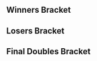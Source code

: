 {{DISPLAYTITLE:Kickstart 13: Doubles Bracket}}
{{tabs static
|name1=Overview
|link1=Kickstart/13
|name2=Singles Bracket
|link2=Kickstart/13/Singles Bracket
|name3=Doubles Bracket
|link3=Kickstart/13/Doubles Bracket
|This=3
}}
==Winners Bracket==
{{64DEDoublesWBracketA
|column-width=150
<!-- ROUND 1 -->
|r1m1t1p1=Hungrybox |r1m1t1p1flag=us
|r1m1t1p2=Crunch |r1m1t1p2flag=us |r1m1t1score={{win}}
|r1m1t2p1=Bye |r1m1t2p1flag=
|r1m1t2p2=Bye |r1m1t2p2flag= |r1m1t2score=
|r1m1win=1

|r1m2t1p1=skrull |r1m2t1p1flag=gb
|r1m2t1p2=Airfire |r1m2t1p2flag=gb |r1m2t1score=0
|r1m2t2p1=Ali |r1m2t2p1flag=gb
|r1m2t2p2=DiabolicalSloth |r1m2t2p2flag=gb |r1m2t2score=2
|r1m2win=2

|r1m3t1p1=UnHaven |r1m3t1p1flag=gb
|r1m3t1p2=Edgeville |r1m3t1p2flag=gb |r1m3t1score={{win}}
|r1m3t2p1=Bye |r1m3t2p1flag=
|r1m3t2p2=Bye |r1m3t2p2flag= |r1m3t2score=
|r1m3win=1

|r1m4t1p1=CptNebula |r1m4t1p1flag=gb
|r1m4t1p2=Mordo |r1m4t1p2flag=gb |r1m4t1score={{win}}
|r1m4t2p1=Bye |r1m4t2p1flag=
|r1m4t2p2=Bye |r1m4t2p2flag= |r1m4t2score=
|r1m4win=1

|r1m5t1p1=Alpha Dash |r1m5t1p1flag=gb
|r1m5t1p2=Ryan S |r1m5t1p2flag=gb |r1m5t1score={{win}}
|r1m5t2p1=Bye |r1m5t2p1flag=
|r1m5t2p2=Bye |r1m5t2p2flag= |r1m5t2score=
|r1m5win=1

|r1m6t1p1=Omega |r1m6t1p1flag=gb
|r1m6t1p2=Glaikit |r1m6t1p2flag=gb |r1m6t1score=0
|r1m6t2p1=Lultam |r1m6t2p1flag=ie
|r1m6t2p2=Herrok |r1m6t2p2flag=ie |r1m6t2score=2
|r1m6win=2

|r1m7t1p1=Frenzy |r1m7t1p1flag=gb
|r1m7t1p2=Willz |r1m7t1p2flag=gb |r1m7t1score={{win}}
|r1m7t2p1=Bye |r1m7t2p1flag=
|r1m7t2p2=Bye |r1m7t2p2flag= |r1m7t2score=
|r1m7win=1

|r1m8t1p1=SHIP |r1m8t1p1flag=gb
|r1m8t1p2=Biss |r1m8t1p2flag=gb |r1m8t1score=2
|r1m8t2p1=xychojack |r1m8t2p1flag=gb
|r1m8t2p2=Bengay |r1m8t2p2flag=us |r1m8t2score=0
|r1m8win=1

|r1m9t1p1=$tijn |r1m9t1p1flag=nl
|r1m9t1p2=BrTarolg |r1m9t1p2flag=gb |r1m9t1score={{win}}
|r1m9t2p1=Bye |r1m9t2p1flag=
|r1m9t2p2=Bye |r1m9t2p2flag= |r1m9t2score=
|r1m9win=1

|r1m10t1p1=YellooW |r1m10t1p1flag=gb
|r1m10t1p2=Loto |r1m10t1p2flag=gb |r1m10t1score=1
|r1m10t2p1=WadaWada |r1m10t2p1flag=gb
|r1m10t2p2=Kaspa |r1m10t2p2flag=gb |r1m10t2score=2
|r1m10win=2

|r1m11t1p1=Xardov |r1m11t1p1flag=es
|r1m11t1p2=BGT! |r1m11t1p2flag=us |r1m11t1score={{win}}
|r1m11t2p1=Bye |r1m11t2p1flag=
|r1m11t2p2=Bye |r1m11t2p2flag= |r1m11t2score=
|r1m11win=1

|r1m12t1p1=Kipkosky |r1m12t1p1flag=gb
|r1m12t1p2=Batch |r1m12t1p2flag=gb |r1m12t1score={{win}}
|r1m12t2p1=Bye |r1m12t2p1flag=
|r1m12t2p2=Bye |r1m12t2p2flag= |r1m12t2score=
|r1m12win=1

|r1m13t1p1=beLia |r1m13t1p1flag=fr
|r1m13t1p2=Deathgazer |r1m13t1p2flag=gb |r1m13t1score={{win}}
|r1m13t2p1=Bye |r1m13t2p1flag=
|r1m13t2p2=Bye |r1m13t2p2flag= |r1m13t2score=
|r1m13win=1

|r1m14t1p1=Kieran |r1m14t1p1flag=gb
|r1m14t1p2=Mr P |r1m14t1p2flag= |r1m14t1score=2
|r1m14t2p1=Shark |r1m14t2p1flag=gb
|r1m14t2p2=SporK |r1m14t2p2flag=gb |r1m14t2score=0
|r1m14win=1

|r1m15t1p1=Craft |r1m15t1p1flag=gb
|r1m15t1p2=Way |r1m15t1p2flag=gb |r1m15t1score={{win}}
|r1m15t2p1=Bye |r1m15t2p1flag=
|r1m15t2p2=Bye |r1m15t2p2flag= |r1m15t2score=
|r1m15win=1

|r1m16t1p1=BapMoney |r1m16t1p1flag=gb
|r1m16t1p2=Cong |r1m16t1p2flag=gb |r1m16t1score=2
|r1m16t2p1=Chelly |r1m16t2p1flag=gb
|r1m16t2p2=B34N |r1m16t2p2flag=us |r1m16t2score=0
|r1m16win=1

|r1m17t1p1=R23 |r1m17t1p1flag=gb
|r1m17t1p2=Vanity Angel |r1m17t1p2flag=gb |r1m17t1score={{win}}
|r1m17t2p1=Bye |r1m17t2p1flag=
|r1m17t2p2=Bye |r1m17t2p2flag= |r1m17t2score=
|r1m17win=1

|r1m18t1p1=2K12 |r1m18t1p1flag=gb
|r1m18t1p2=Design out of Shield |r1m18t1p2flag=gb |r1m18t1score=0
|r1m18t2p1=Amitwin |r1m18t2p1flag=gb
|r1m18t2p2=Chaindog777 |r1m18t2p2flag=gb |r1m18t2score=2
|r1m18win=2

|r1m19t1p1=Jett Star |r1m19t1p1flag=gb
|r1m19t1p2=Diabound |r1m19t1p2flag=gb |r1m19t1score={{win}}
|r1m19t2p1=Bye |r1m19t2p1flag=
|r1m19t2p2=Bye |r1m19t2p2flag= |r1m19t2score=
|r1m19win=1

|r1m20t1p1=Setchi |r1m20t1p1flag=gb
|r1m20t1p2=Liberz |r1m20t1p2flag=gb |r1m20t1score={{win}}
|r1m20t2p1=Bye |r1m20t2p1flag=
|r1m20t2p2=Bye |r1m20t2p2flag= |r1m20t2score=
|r1m20win=1

|r1m21t1p1=Phade |r1m21t1p1flag=gb
|r1m21t1p2=Maskless |r1m21t1p2flag=gb |r1m21t1score={{win}}
|r1m21t2p1=Bye |r1m21t2p1flag=
|r1m21t2p2=Bye |r1m21t2p2flag= |r1m21t2score=
|r1m21win=1

|r1m22t1p1=Karhu |r1m22t1p1flag=gb
|r1m22t1p2=PatSheezy |r1m22t1p2flag=gb |r1m22t1score=2
|r1m22t2p1=Kami |r1m22t2p1flag=gb
|r1m22t2p2=Guile |r1m22t2p2flag=gb |r1m22t2score=0
|r1m22win=1

|r1m23t1p1=23 |r1m23t1p1flag=gb
|r1m23t1p2=JMG |r1m23t1p2flag=gb |r1m23t1score={{win}}
|r1m23t2p1=Bye |r1m23t2p1flag=
|r1m23t2p2=Bye |r1m23t2p2flag= |r1m23t2score=
|r1m23win=1

|r1m24t1p1=Munx |r1m24t1p1flag=gb
|r1m24t1p2=Lalzu |r1m24t1p2flag=gb |r1m24t1score=2
|r1m24t2p1=Deku_Don |r1m24t2p1flag=gb
|r1m24t2p2=TruthTeller12 |r1m24t2p2flag=gb |r1m24t2score=0
|r1m24win=1

|r1m25t1p1=TimeMuffinPhD |r1m25t1p1flag=gb
|r1m25t1p2=MINT |r1m25t1p2flag=gb |r1m25t1score={{win}}
|r1m25t2p1=Bye |r1m25t2p1flag=
|r1m25t2p2=Bye |r1m25t2p2flag= |r1m25t2score=
|r1m25win=1

|r1m26t1p1=Cogh |r1m26t1p1flag=gb
|r1m26t1p2=Weaboowarrior |r1m26t1p2flag=gb |r1m26t1score=0
|r1m26t2p1=Droblexero |r1m26t2p1flag=gb
|r1m26t2p2=Sgt. Snuggles |r1m26t2p2flag=gb |r1m26t2score=2
|r1m26win=2

|r1m27t1p1=Reb |r1m27t1p1flag=gb
|r1m27t1p2=Okameed |r1m27t1p2flag=gb |r1m27t1score={{win}}
|r1m27t2p1=Bye |r1m27t2p1flag=
|r1m27t2p2=Bye |r1m27t2p2flag= |r1m27t2score=
|r1m27win=1

|r1m28t1p1=Leaf |r1m28t1p1flag=gb
|r1m28t1p2=Bungle |r1m28t1p2flag=gb |r1m28t1score={{win}}
|r1m28t2p1=Bye |r1m28t2p1flag=
|r1m28t2p2=Bye |r1m28t2p2flag= |r1m28t2score=
|r1m28win=1

|r1m29t1p1=CaptainJack |r1m29t1p1flag=jp
|r1m29t1p2=MISTRRLOVE |r1m29t1p2flag=de |r1m29t1score={{win}}
|r1m29t2p1=Bye |r1m29t2p1flag=
|r1m29t2p2=Bye |r1m29t2p2flag= |r1m29t2score=
|r1m29win=1

|r1m30t1p1=Schwifty |r1m30t1p1flag=gb
|r1m30t1p2=Scooty Booty Man |r1m30t1p2flag=gb |r1m30t1score=2
|r1m30t2p1=Swish |r1m30t2p1flag=gb
|r1m30t2p2=Judacris |r1m30t2p2flag=gb |r1m30t2score=0
|r1m30win=1

|r1m31t1p1=X1 |r1m31t1p1flag=gb
|r1m31t1p2=JoMo |r1m31t1p2flag=gb |r1m31t1score={{win}}
|r1m31t2p1=Bye |r1m31t2p1flag=
|r1m31t2p2=Bye |r1m31t2p2flag= |r1m31t2score=
|r1m31win=1

|r1m32t1p1=Wellsanin |r1m32t1p1flag=gb
|r1m32t1p2=ModestMajor |r1m32t1p2flag=gb |r1m32t1score=2
|r1m32t2p1=BanBang |r1m32t2p1flag=gb
|r1m32t2p2=Molten |r1m32t2p2flag=gb |r1m32t2score=0
|r1m32win=1

<!-- ROUND 2 -->
|r2m1t1p1=Hungrybox |r2m1t1p1flag=us
|r2m1t1p2=Crunch |r2m1t1p2flag=us |r2m1t1score=2
|r2m1t2p1=Ali |r2m1t2p1flag=gb
|r2m1t2p2=DiabolicalSloth |r2m1t2p2flag=gb |r2m1t2score=1
|r2m1win=1

|r2m2t1p1=UnHaven |r2m2t1p1flag=gb
|r2m2t1p2=Edgeville |r2m2t1p2flag=gb |r2m2t1score=1
|r2m2t2p1=CptNebula |r2m2t2p1flag=gb
|r2m2t2p2=Mordo |r2m2t2p2flag=gb |r2m2t2score=2
|r2m2win=2

|r2m3t1p1=Alpha Dash |r2m3t1p1flag=gb
|r2m3t1p2=Ryan S |r2m3t1p2flag=gb |r2m3t1score=2
|r2m3t2p1=Lultam |r2m3t2p1flag=ie
|r2m3t2p2=Herrok |r2m3t2p2flag=ie |r2m3t2score=0
|r2m3win=1

|r2m4t1p1=Frenzy |r2m4t1p1flag=gb
|r2m4t1p2=Willz |r2m4t1p2flag=gb |r2m4t1score=DQ
|r2m4t2p1=SHIP |r2m4t2p1flag=gb
|r2m4t2p2=Biss |r2m4t2p2flag=gb |r2m4t2score={{win}}
|r2m4win=2

|r2m5t1p1=$tijn |r2m5t1p1flag=nl
|r2m5t1p2=BrTarolg |r2m5t1p2flag=gb |r2m5t1score={{win}}
|r2m5t2p1=WadaWada |r2m5t2p1flag=gb
|r2m5t2p2=Kaspa |r2m5t2p2flag=gb |r2m5t2score=DQ
|r2m5win=1

|r2m6t1p1=Xardov |r2m6t1p1flag=es
|r2m6t1p2=BGT! |r2m6t1p2flag=us |r2m6t1score=2
|r2m6t2p1=Kipkosky |r2m6t2p1flag=gb
|r2m6t2p2=Batch |r2m6t2p2flag=gb |r2m6t2score=0
|r2m6win=1

|r2m7t1p1=beLia |r2m7t1p1flag=fr
|r2m7t1p2=Deathgazer |r2m7t1p2flag=gb |r2m7t1score=2
|r2m7t2p1=Kieran |r2m7t2p1flag=gb
|r2m7t2p2=Mr P |r2m7t2p2flag= |r2m7t2score=0
|r2m7win=1

|r2m8t1p1=Craft |r2m8t1p1flag=gb
|r2m8t1p2=Way |r2m8t1p2flag=gb |r2m8t1score=2
|r2m8t2p1=BapMoney |r2m8t2p1flag=gb
|r2m8t2p2=Cong |r2m8t2p2flag=gb |r2m8t2score=0
|r2m8win=1

|r2m9t1p1=R23 |r2m9t1p1flag=gb
|r2m9t1p2=Vanity Angel |r2m9t1p2flag=gb |r2m9t1score=2
|r2m9t2p1=Amitwin |r2m9t2p1flag=gb
|r2m9t2p2=Chaindog777 |r2m9t2p2flag=gb |r2m9t2score=0
|r2m9win=1

|r2m10t1p1=Jett Star |r2m10t1p1flag=gb
|r2m10t1p2=Diabound |r2m10t1p2flag=gb |r2m10t1score=2
|r2m10t2p1=Setchi |r2m10t2p1flag=gb
|r2m10t2p2=Liberz |r2m10t2p2flag=gb |r2m10t2score=0
|r2m10win=1

|r2m11t1p1=Phade |r2m11t1p1flag=gb
|r2m11t1p2=Maskless |r2m11t1p2flag=gb |r2m11t1score=2
|r2m11t2p1=Karhu |r2m11t2p1flag=gb
|r2m11t2p2=PatSheezy |r2m11t2p2flag=gb |r2m11t2score=0
|r2m11win=1

|r2m12t1p1=23 |r2m12t1p1flag=gb
|r2m12t1p2=JMG |r2m12t1p2flag=gb |r2m12t1score=2
|r2m12t2p1=Munx |r2m12t2p1flag=gb
|r2m12t2p2=Lalzu |r2m12t2p2flag=gb |r2m12t2score=0
|r2m12win=1

|r2m13t1p1=TimeMuffinPhD |r2m13t1p1flag=gb
|r2m13t1p2=MINT |r2m13t1p2flag=gb |r2m13t1score=2
|r2m13t2p1=Droblexero |r2m13t2p1flag=gb
|r2m13t2p2=Sgt. Snuggles |r2m13t2p2flag=gb |r2m13t2score=0
|r2m13win=1

|r2m14t1p1=Reb |r2m14t1p1flag=gb
|r2m14t1p2=Okameed |r2m14t1p2flag=gb |r2m14t1score=2
|r2m14t2p1=Leaf |r2m14t2p1flag=gb
|r2m14t2p2=Bungle |r2m14t2p2flag=gb |r2m14t2score=0
|r2m14win=1

|r2m15t1p1=CaptainJack |r2m15t1p1flag=jp
|r2m15t1p2=MISTRRLOVE |r2m15t1p2flag=de |r2m15t1score=2
|r2m15t2p1=Schwifty |r2m15t2p1flag=gb
|r2m15t2p2=Scooty Booty Man |r2m15t2p2flag=gb |r2m15t2score=0
|r2m15win=1

|r2m16t1p1=X1 |r2m16t1p1flag=gb
|r2m16t1p2=JoMo |r2m16t1p2flag=gb |r2m16t1score=2
|r2m16t2p1=Wellsanin |r2m16t2p1flag=gb
|r2m16t2p2=ModestMajor |r2m16t2p2flag=gb |r2m16t2score=1
|r2m16win=1

<!-- ROUND 3 -->
|r3m1t1p1=Hungrybox |r3m1t1p1flag=us
|r3m1t1p2=Crunch |r3m1t1p2flag=us |r3m1t1score=2
|r3m1t2p1=CptNebula |r3m1t2p1flag=gb
|r3m1t2p2=Mordo |r3m1t2p2flag=gb |r3m1t2score=1
|r3m1win=1

|r3m2t1p1=Alpha Dash |r3m2t1p1flag=gb
|r3m2t1p2=Ryan S |r3m2t1p2flag=gb |r3m2t1score=2
|r3m2t2p1=SHIP |r3m2t2p1flag=gb
|r3m2t2p2=Biss |r3m2t2p2flag=gb |r3m2t2score=0
|r3m2win=1


|r3m3t1p1=$tijn |r3m3t1p1flag=nl
|r3m3t1p2=BrTarolg |r3m3t1p2flag=gb |r3m3t1score=2
|r3m3t2p1=Xardov |r3m3t2p1flag=es
|r3m3t2p2=BGT! |r3m3t2p2flag=us |r3m3t2score=0
|r3m3win=1

|r3m4t1p1=beLia |r3m4t1p1flag=fr
|r3m4t1p2=Deathgazer |r3m4t1p2flag=gb |r3m4t1score=0
|r3m4t2p1=Craft |r3m4t2p1flag=gb
|r3m4t2p2=Way |r3m4t2p2flag=gb |r3m4t2score=2
|r3m4win=2

|r3m5t1p1=R23 |r3m5t1p1flag=gb
|r3m5t1p2=Vanity Angel |r3m5t1p2flag=gb |r3m5t1score=2
|r3m5t2p1=Jett Star |r3m5t2p1flag=gb
|r3m5t2p2=Diabound |r3m5t2p2flag=gb |r3m5t2score=0
|r3m5win=1

|r3m6t1p1=Phade |r3m6t1p1flag=gb
|r3m6t1p2=Maskless |r3m6t1p2flag=gb |r3m6t1score=1
|r3m6t2p1=23 |r3m6t2p1flag=gb
|r3m6t2p2=JMG |r3m6t2p2flag=gb |r3m6t2score=2
|r3m6win=2

|r3m7t1p1=TimeMuffinPhD |r3m7t1p1flag=gb
|r3m7t1p2=MINT |r3m7t1p2flag=gb |r3m7t1score=2
|r3m7t2p1=Reb |r3m7t2p1flag=gb
|r3m7t2p2=Okameed |r3m7t2p2flag=gb |r3m7t2score=1
|r3m7win=1

|r3m8t1p1=CaptainJack |r3m8t1p1flag=jp
|r3m8t1p2=MISTRRLOVE |r3m8t1p2flag=de |r3m8t1score=2
|r3m8t2p1=X1 |r3m8t2p1flag=gb
|r3m8t2p2=JoMo |r3m8t2p2flag=gb |r3m8t2score=0
|r3m8win=1

<!-- ROUND 4 -->
|r4m1t1p1=Hungrybox |r4m1t1p1flag=us
|r4m1t1p2=Crunch |r4m1t1p2flag=us |r4m1t1score=0
|r4m1t2p1=Alpha Dash |r4m1t2p1flag=gb
|r4m1t2p2=Ryan S |r4m1t2p2flag=gb |r4m1t2score=2
|r4m1win=2

|r4m2t1p1=$tijn |r4m2t1p1flag=nl
|r4m2t1p2=BrTarolg |r4m2t1p2flag=gb |r4m2t1score=2
|r4m2t2p1=Craft |r4m2t2p1flag=gb
|r4m2t2p2=Way |r4m2t2p2flag=gb |r4m2t2score=0
|r4m2win=1

|r4m3t1p1=R23 |r4m3t1p1flag=gb
|r4m3t1p2=Vanity Angel |r4m3t1p2flag=gb |r4m3t1score=2
|r4m3t2p1=23 |r4m3t2p1flag=gb
|r4m3t2p2=JMG |r4m3t2p2flag=gb |r4m3t2score=0
|r4m3win=1

|r4m4t1p1=TimeMuffinPhD |r4m4t1p1flag=gb
|r4m4t1p2=MINT |r4m4t1p2flag=gb |r4m4t1score=2
|r4m4t2p1=CaptainJack |r4m4t2p1flag=jp
|r4m4t2p2=MISTRRLOVE |r4m4t2p2flag=de |r4m4t2score=0
|r4m4win=1

<!-- ROUND 5 -->
|r5m1t1p1=Alpha Dash |r5m1t1p1flag=gb
|r5m1t1p2=Ryan S |r5m1t1p2flag=gb |r5m1t1score=0
|r5m1t2p1=$tijn |r5m1t2p1flag=nl
|r5m1t2p2=BrTarolg |r5m1t2p2flag=gb |r5m1t2score=3
|r5m1win=2

|r5m2t1p1=R23 |r5m2t1p1flag=gb
|r5m2t1p2=Vanity Angel |r5m2t1p2flag=gb |r5m2t1score=3
|r5m2t2p1=TimeMuffinPhD |r5m2t2p1flag=gb
|r5m2t2p2=MINT |r5m2t2p2flag=gb |r5m2t2score=1
|r5m2win=1
}}
==Losers Bracket==
{{48DEDoublesLBracketA
|column-width=150
<!-- ROUND 1 -->
|l1m1t1p1=Wellsanin |l1m1t1p1flag=gb
|l1m1t1p2=ModestMajor |l1m1t1p2flag=gb |l1m1t1score=2
|l1m1t2p1=skrull |l1m1t2p1flag=gb
|l1m1t2p2=Airfire |l1m1t2p2flag=gb |l1m1t2score=0
|l1m1win=1

|l1m2t1p1=Schwifty |l1m2t1p1flag=gb
|l1m2t1p2=Scooty Booty Man |l1m2t1p2flag=gb |l1m2t1score={{win}}
|l1m2t2p1=Bye |l1m2t2p1flag=
|l1m2t2p2=Bye |l1m2t2p2flag= |l1m2t2score=
|l1m2win=1

|l1m3t1p1=Leaf |l1m3t1p1flag=gb
|l1m3t1p2=Bungle |l1m3t1p2flag=gb |l1m3t1score=DQ
|l1m3t2p1=Omega |l1m3t2p1flag=gb
|l1m3t2p2=Glaikit |l1m3t2p2flag=gb |l1m3t2score={{win}}
|l1m3win=2

|l1m4t1p1=Droblexero |l1m4t1p1flag=gb
|l1m4t1p2=Sgt. Snuggles |l1m4t1p2flag=gb |l1m4t1score=2
|l1m4t2p1=xychojack |l1m4t2p1flag=gb
|l1m4t2p2=Bengay |l1m4t2p2flag=us |l1m4t2score=0
|l1m4win=1

|l1m5t1p1=Munx |l1m5t1p1flag=gb
|l1m5t1p2=Lalzu |l1m5t1p2flag=gb |l1m5t1score=2
|l1m5t2p1=YellooW |l1m5t2p1flag=gb
|l1m5t2p2=Loto |l1m5t2p2flag=gb |l1m5t2score=0
|l1m5win=1

|l1m6t1p1=Karhu |l1m6t1p1flag=gb
|l1m6t1p2=PatSheezy |l1m6t1p2flag=gb |l1m6t1score={{win}}
|l1m6t2p1=Bye |l1m6t2p1flag=
|l1m6t2p2=Bye |l1m6t2p2flag= |l1m6t2score=
|l1m6win=1

|l1m7t1p1=Setchi |l1m7t1p1flag=gb
|l1m7t1p2=Liberz |l1m7t1p2flag=gb |l1m7t1score=2
|l1m7t2p1=Shark |l1m7t2p1flag=gb
|l1m7t2p2=SporK |l1m7t2p2flag=gb |l1m7t2score=0
|l1m7win=1

|l1m8t1p1=Amitwin |l1m8t1p1flag=gb
|l1m8t1p2=Chaindog777 |l1m8t1p2flag=gb |l1m8t1score=2
|l1m8t2p1=Chelly |l1m8t2p1flag=gb
|l1m8t2p2=B34N |l1m8t2p2flag=us |l1m8t2score=0
|l1m8win=1

|l1m9t1p1=BapMoney |l1m9t1p1flag=gb
|l1m9t1p2=Cong |l1m9t1p2flag=gb |l1m9t1score=2
|l1m9t2p1=2K12 |l1m9t2p1flag=gb
|l1m9t2p2=Design out of Shield |l1m9t2p2flag=gb |l1m9t2score=0
|l1m9win=1

|l1m10t1p1=Kieran |l1m10t1p1flag=gb
|l1m10t1p2=Mr P |l1m10t1p2flag= |l1m10t1score={{win}}
|l1m10t2p1=Bye |l1m10t2p1flag=
|l1m10t2p2=Bye |l1m10t2p2flag= |l1m10t2score=
|l1m10win=1

|l1m11t1p1=Kipkosky |l1m11t1p1flag=gb
|l1m11t1p2=Batch |l1m11t1p2flag=gb |l1m11t1score=2
|l1m11t2p1=Kami |l1m11t2p1flag=gb
|l1m11t2p2=Guile |l1m11t2p2flag=gb |l1m11t2score=0
|l1m11win=1

|l1m12t1p1=WadaWada |l1m12t1p1flag=gb
|l1m12t1p2=Kaspa |l1m12t1p2flag=gb |l1m12t1score=0
|l1m12t2p1=Deku_Don |l1m12t2p1flag=gb
|l1m12t2p2=TruthTeller12 |l1m12t2p2flag=gb |l1m12t2score=2
|l1m12win=2

|l1m13t1p1=Frenzy |l1m13t1p1flag=gb
|l1m13t1p2=Willz |l1m13t1p2flag=gb |l1m13t1score=2
|l1m13t2p1=Cogh |l1m13t2p1flag=gb
|l1m13t2p2=Weaboowarrior |l1m13t2p2flag=gb |l1m13t2score=0
|l1m13win=1

|l1m14t1p1=Lultam |l1m14t1p1flag=ie
|l1m14t1p2=Herrok |l1m14t1p2flag=ie |l1m14t1score={{win}}
|l1m14t2p1=Bye |l1m14t2p1flag=
|l1m14t2p2=Bye |l1m14t2p2flag= |l1m14t2score=
|l1m14win=1

|l1m15t1p1=UnHaven |l1m15t1p1flag=gb
|l1m15t1p2=Edgeville |l1m15t1p2flag=gb |l1m15t1score=2
|l1m15t2p1=Swish |l1m15t2p1flag=gb
|l1m15t2p2=Judacris |l1m15t2p2flag=gb |l1m15t2score=0
|l1m15win=1

|l1m16t1p1=Ali |l1m16t1p1flag=gb
|l1m16t1p2=DiabolicalSloth |l1m16t1p2flag=gb |l1m16t1score=2
|l1m16t2p1=BanBang |l1m16t2p1flag=gb
|l1m16t2p2=Molten |l1m16t2p2flag=gb |l1m16t2score=1
|l1m16win=1

<!-- ROUND 2 -->
|l2m1t1p1=Wellsanin |l2m1t1p1flag=gb
|l2m1t1p2=ModestMajor |l2m1t1p2flag=gb |l2m1t1score=0
|l2m1t2p1=Schwifty |l2m1t2p1flag=gb
|l2m1t2p2=Scooty Booty Man |l2m1t2p2flag=gb |l2m1t2score=2
|l2m1win=2

|l2m2t1p1=Omega |l2m2t1p1flag=gb
|l2m2t1p2=Glaikit |l2m2t1p2flag=gb |l2m2t1score=1
|l2m2t2p1=Droblexero |l2m2t2p1flag=gb
|l2m2t2p2=Sgt. Snuggles |l2m2t2p2flag=gb |l2m2t2score=2
|l2m2win=2

|l2m3t1p1=Munx |l2m3t1p1flag=gb
|l2m3t1p2=Lalzu |l2m3t1p2flag=gb |l2m3t1score=1
|l2m3t2p1=Karhu |l2m3t2p1flag=gb
|l2m3t2p2=PatSheezy |l2m3t2p2flag=gb |l2m3t2score=2
|l2m3win=2

|l2m4t1p1=Setchi |l2m4t1p1flag=gb
|l2m4t1p2=Liberz |l2m4t1p2flag=gb |l2m4t1score=2
|l2m4t2p1=Amitwin |l2m4t2p1flag=gb
|l2m4t2p2=Chaindog777 |l2m4t2p2flag=gb |l2m4t2score=1
|l2m4win=1

|l2m5t1p1=BapMoney |l2m5t1p1flag=gb
|l2m5t1p2=Cong |l2m5t1p2flag=gb |l2m5t1score=2
|l2m5t2p1=Kieran |l2m5t2p1flag=gb
|l2m5t2p2=Mr P |l2m5t2p2flag= |l2m5t2score=1
|l2m5win=1

|l2m6t1p1=Kipkosky |l2m6t1p1flag=gb
|l2m6t1p2=Batch |l2m6t1p2flag=gb |l2m6t1score=2
|l2m6t2p1=Deku_Don |l2m6t2p1flag=gb
|l2m6t2p2=TruthTeller12 |l2m6t2p2flag=gb |l2m6t2score=0
|l2m6win=1

|l2m7t1p1=Frenzy |l2m7t1p1flag=gb
|l2m7t1p2=Willz |l2m7t1p2flag=gb |l2m7t1score=2
|l2m7t2p1=Lultam |l2m7t2p1flag=ie
|l2m7t2p2=Herrok |l2m7t2p2flag=ie |l2m7t2score=0
|l2m7win=1

|l2m8t1p1=UnHaven |l2m8t1p1flag=gb
|l2m8t1p2=Edgeville |l2m8t1p2flag=gb |l2m8t1score=2
|l2m8t2p1=Ali |l2m8t2p1flag=gb
|l2m8t2p2=DiabolicalSloth |l2m8t2p2flag=gb |l2m8t2score=1
|l2m8win=1

<!-- ROUND 3 -->
|l3m1t1p1=beLia |l3m1t1p1flag=fr
|l3m1t1p2=Deathgazer |l3m1t1p2flag=gb |l3m1t1score=2
|l3m1t2p1=Schwifty |l3m1t2p1flag=gb
|l3m1t2p2=Scooty Booty Man |l3m1t2p2flag=gb |l3m1t2score=0
|l3m1win=1

|l3m2t1p1=Xardov |l3m2t1p1flag=es
|l3m2t1p2=BGT! |l3m2t1p2flag=us |l3m2t1score=2
|l3m2t2p1=Droblexero |l3m2t2p1flag=gb
|l3m2t2p2=Sgt. Snuggles |l3m2t2p2flag=gb |l3m2t2score=0
|l3m2win=1

|l3m3t1p1=SHIP |l3m3t1p1flag=gb
|l3m3t1p2=Biss |l3m3t1p2flag=gb |l3m3t1score=2
|l3m3t2p1=Karhu |l3m3t2p1flag=gb
|l3m3t2p2=PatSheezy |l3m3t2p2flag=gb |l3m3t2score=0
|l3m3win=1

|l3m4t1p1=CptNebula |l3m4t1p1flag=gb
|l3m4t1p2=Mordo |l3m4t1p2flag=gb |l3m4t1score=2
|l3m4t2p1=Setchi |l3m4t2p1flag=gb
|l3m4t2p2=Liberz |l3m4t2p2flag=gb |l3m4t2score=1
|l3m4win=1

|l3m5t1p1=X1 |l3m5t1p1flag=gb
|l3m5t1p2=JoMo |l3m5t1p2flag=gb |l3m5t1score=2
|l3m5t2p1=BapMoney |l3m5t2p1flag=gb
|l3m5t2p2=Cong |l3m5t2p2flag=gb |l3m5t2score=0
|l3m5win=1

|l3m6t1p1=Reb |l3m6t1p1flag=gb
|l3m6t1p2=Okameed |l3m6t1p2flag=gb |l3m6t1score=2
|l3m6t2p1=Kipkosky |l3m6t2p1flag=gb
|l3m6t2p2=Batch |l3m6t2p2flag=gb |l3m6t2score=1
|l3m6win=1

|l3m7t1p1=Phade |l3m7t1p1flag=gb
|l3m7t1p2=Maskless |l3m7t1p2flag=gb |l3m7t1score=2
|l3m7t2p1=Frenzy |l3m7t2p1flag=gb
|l3m7t2p2=Willz |l3m7t2p2flag=gb |l3m7t2score=1
|l3m7win=1

|l3m8t1p1=Jett Star |l3m8t1p1flag=gb
|l3m8t1p2=Diabound |l3m8t1p2flag=gb |l3m8t1score=0
|l3m8t2p1=UnHaven |l3m8t2p1flag=gb
|l3m8t2p2=Edgeville |l3m8t2p2flag=gb |l3m8t2score=2
|l3m8win=2

<!-- ROUND 4 -->
|l4m1t1p1=beLia |l4m1t1p1flag=fr
|l4m1t1p2=Deathgazer |l4m1t1p2flag=gb |l4m1t1score=2
|l4m1t2p1=Xardov |l4m1t2p1flag=es
|l4m1t2p2=BGT! |l4m1t2p2flag=us |l4m1t2score=0
|l4m1win=1

|l4m2t1p1=SHIP |l4m2t1p1flag=gb
|l4m2t1p2=Biss |l4m2t1p2flag=gb |l4m2t1score=1
|l4m2t2p1=CptNebula |l4m2t2p1flag=gb
|l4m2t2p2=Mordo |l4m2t2p2flag=gb |l4m2t2score=2
|l4m2win=2

|l4m3t1p1=X1 |l4m3t1p1flag=gb
|l4m3t1p2=JoMo |l4m3t1p2flag=gb |l4m3t1score=2
|l4m3t2p1=Reb |l4m3t2p1flag=gb
|l4m3t2p2=Okameed |l4m3t2p2flag=gb |l4m3t2score=0
|l4m3win=1

|l4m4t1p1=Phade |l4m4t1p1flag=gb
|l4m4t1p2=Maskless |l4m4t1p2flag=gb |l4m4t1score=2
|l4m4t2p1=UnHaven |l4m4t2p1flag=gb
|l4m4t2p2=Edgeville |l4m4t2p2flag=gb |l4m4t2score=0
|l4m4win=1

<!-- ROUND 5 -->
|l5m1t1p1=23 |l5m1t1p1flag=gb
|l5m1t1p2=JMG |l5m1t1p2flag=gb |l5m1t1score=2
|l5m1t2p1=beLia |l5m1t2p1flag=fr
|l5m1t2p2=Deathgazer |l5m1t2p2flag=gb |l5m1t2score=0
|l5m1win=1

|l5m2t1p1=CaptainJack |l5m2t1p1flag=jp
|l5m2t1p2=MISTRRLOVE |l5m2t1p2flag=de |l5m2t1score=2
|l5m2t2p1=CptNebula |l5m2t2p1flag=gb
|l5m2t2p2=Mordo |l5m2t2p2flag=gb |l5m2t2score=0
|l5m2win=1

|l5m3t1p1=Hungrybox |l5m3t1p1flag=us
|l5m3t1p2=Crunch |l5m3t1p2flag=us |l5m3t1score=2
|l5m3t2p1=X1 |l5m3t2p1flag=gb
|l5m3t2p2=JoMo |l5m3t2p2flag=gb |l5m3t2score=0
|l5m3win=1

|l5m4t1p1=Craft |l5m4t1p1flag=gb
|l5m4t1p2=Way |l5m4t1p2flag=gb |l5m4t1score=2
|l5m4t2p1=Phade |l5m4t2p1flag=gb
|l5m4t2p2=Maskless |l5m4t2p2flag=gb |l5m4t2score=0
|l5m4win=1

<!-- ROUND 6 -->
|l6m1t1p1=23 |l6m1t1p1flag=gb
|l6m1t1p2=JMG |l6m1t1p2flag=gb |l6m1t1score=1
|l6m1t2p1=CaptainJack |l6m1t2p1flag=jp
|l6m1t2p2=MISTRRLOVE |l6m1t2p2flag=de |l6m1t2score=2
|l6m1win=2

|l6m2t1p1=Hungrybox |l6m2t1p1flag=us
|l6m2t1p2=Crunch |l6m2t1p2flag=us |l6m2t1score=2
|l6m2t2p1=Craft |l6m2t2p1flag=gb
|l6m2t2p2=Way |l6m2t2p2flag=gb |l6m2t2score=0
|l6m2win=1

<!-- ROUND 7 -->
|l7m1t1p1=Alpha Dash |l7m1t1p1flag=gb
|l7m1t1p2=Ryan S |l7m1t1p2flag=gb |l7m1t1score=3
|l7m1t2p1=CaptainJack |l7m1t2p1flag=jp
|l7m1t2p2=MISTRRLOVE |l7m1t2p2flag=de |l7m1t2score=2
|l7m1win=1

|l7m2t1p1=TimeMuffinPhD |l7m2t1p1flag=gb
|l7m2t1p2=MINT |l7m2t1p2flag=gb |l7m2t1score=0
|l7m2t2p1=Hungrybox |l7m2t2p1flag=us
|l7m2t2p2=Crunch |l7m2t2p2flag=us |l7m2t2score=3
|l7m2win=2
}}
<onlyinclude>
==Final Doubles Bracket==
{{DEFinalDoublesBracket
<!-- FROM WINNERS -->
|r1m1t1p1=$tijn |r1m1t1p1flag=nl
|r1m1t1p2=BrTarolg |r1m1t1p2flag=gb |r1m1t1score=0
|r1m1t2p1=R23 |r1m1t2p1flag=gb
|r1m1t2p2=Vanity Angel |r1m1t2p2flag=gb |r1m1t2score=3
|r1m1win=2

<!-- FROM LOSERS -->
|l1m1t1p1=Alpha Dash |l1m1t1p1flag=gb
|l1m1t1p2=Ryan S |l1m1t1p2flag=gb |l1m1t1score=0
|l1m1t2p1=Hungrybox |l1m1t2p1flag=us
|l1m1t2p2=Crunch |l1m1t2p2flag=us |l1m1t2score=3
|l1m1win=2

<!-- LOSERS FINALS -->
|r2m1t1p1=$tijn |r2m1t1p1flag=nl
|r2m1t1p2=BrTarolg |r2m1t1p2flag=gb |r2m1t1score=DQ
|r2m1t2p1=Hungrybox |r2m1t2p1flag=us
|r2m1t2p2=Crunch |r2m1t2p2flag=us |r2m1t2score={{win}}
|r2m1win=2

<!-- GRAND FINALS -->
|r3m1t1p1=R23 |r3m1t1p1flag=gb
|r3m1t1p2=Vanity Angel |r3m1t1p2flag=gb |r3m1t1score=3
|r3m1t2p1=Hungrybox |r3m1t2p1flag=us
|r3m1t2p2=Crunch |r3m1t2p2flag=us |r3m1t2score=1
|r3m1win=1
}}
</onlyinclude>
